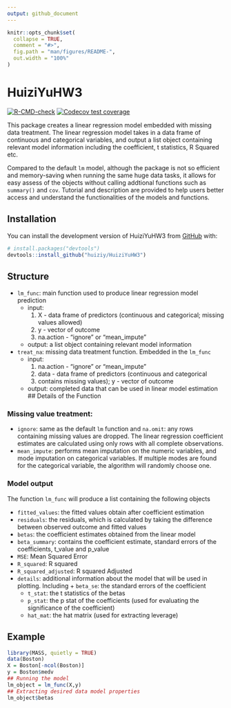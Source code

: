 ```yaml
---
output: github_document
---
```


<!-- README.md is generated from README.Rmd. Please edit that file -->

```r
knitr::opts_chunk$set(
  collapse = TRUE,
  comment = "#>",
  fig.path = "man/figures/README-",
  out.width = "100%"
)
```

# HuiziYuHW3

<!-- badges: start -->
[![R-CMD-check](https://github.com/huiziy/HuiziYuHW3/actions/workflows/R-CMD-check.yaml/badge.svg)](https://github.com/huiziy/HuiziYuHW3/actions/workflows/R-CMD-check.yaml)
[![Codecov test coverage](https://codecov.io/gh/huiziy/HuiziYuHW3/branch/master/graph/badge.svg)](https://app.codecov.io/gh/huiziy/HuiziYuHW3?branch=master)
<!-- badges: end -->

This package creates a linear regression model embedded with missing data treatment. The linear regression model takes in a data frame of continuous and categorical variables, and output a list object containing relevant model information including the coefficient, t statistics, R Squared etc.

Compared to the default `lm` model, although the package is not so efficient and memory-saving when running the same huge data tasks, it allows for easy assess of the objects without calling addtional functions such as `summary()` and `cov`. Tutorial and description are provided to help users better access and understand the functionalities of the models and functions. 

## Installation

You can install the development version of HuiziYuHW3 from [GitHub](https://github.com/) with:

``` r
# install.packages("devtools")
devtools::install_github("huiziy/HuiziYuHW3")
```
## Structure
* `lm_func`: main function used to produce linear regression model prediction
  + input: 
    1. X - data frame of predictors (continuous and categorical; missing values allowed)
    2. y - vector of outcome
    3. na.action - "ignore" or "mean_impute"
  + output: a list object containing relevant model information
* `treat_na`: missing data treatment function. Embedded in the `lm_func`
  + input: 
    1. na.action - "ignore" or "mean_impute"
    2. data - data frame of predictors (continuous and categorical
    3. contains missing values); y - vector of outcome
  + output: completed data that can be used in linear model estimation
## Details of the Function

### Missing value treatment:

* `ignore`: same as the default `lm` function and `na.omit`: any rows containing missing values are dropped. The linear regression coefficient estimates are calculated using only rows with all complete observations. 
* `mean_impute`: performs mean imputation on the numeric variables, and mode imputation on categorical variables. If multiple modes are found for the categorical variable, the algorithm will randomly choose one. 

### Model output

The function `lm_func` will produce a list containing the following objects

* `fitted_values`: the fitted values obtain after coefficient estimation
* `residuals`: the residuals, which is calculated by taking the difference between observed outcome and fitted values
* `betas`: the coefficient estimates obtained from the linear model
* `beta_summary`: contains the coefficient estimate, standard errors of the coefficients, t_value and p_value
* `MSE`: Mean Squared Error
* `R_squared`: R squared
* `R_squared_adjusted`: R squared Adjusted
* `details`: additional information about the model that will be used in plotting. Including      + `beta_se`: the standard errors of the coefficient
   + `t_stat`: the t statistics of the betas
   + `p_stat`: the p stat of the coefficients (used for evaluating the significance of the coefficient)
   + `hat_mat`: the hat matrix (used for extracting leverage)

## Example

```r
library(MASS, quietly = TRUE)
data(Boston)
X = Boston[-ncol(Boston)]
y = Boston$medv
## Running the model
lm_object = lm_func(X,y)
## Extracting desired data model properties
lm_object$betas
```
